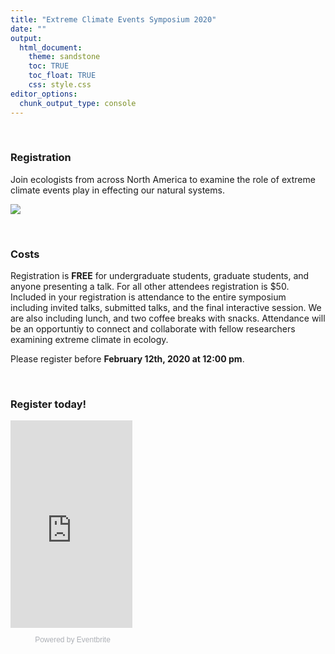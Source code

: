 ```yaml
---
title: "Extreme Climate Events Symposium 2020"
date: ""
output: 
  html_document:
    theme: sandstone
    toc: TRUE
    toc_float: TRUE
    css: style.css
editor_options: 
  chunk_output_type: console
---
```


<br>

### Registration

Join ecologists from across North America to examine the role of extreme climate events play in effecting our natural systems.

![](images/york.jpg)

<br>

### Costs

Registration is **FREE** for undergraduate students, graduate students, and anyone presenting a talk. For all other attendees registration is $50. Included in your registration is attendance to the entire symposium including invited talks, submitted talks, and the final interactive session. We are also including lunch, and two coffee breaks with snacks. Attendance will be an opportuntiy to connect and collaborate with fellow researchers examining extreme climate in ecology. 

Please register before **February 12th, 2020 at 12:00 pm**. 

<br>

### Register today!

<div style="width:195px; text-align:center;" ><iframe  src="https://www.eventbrite.com/countdown-widget?eid=88888282245" frameborder="0" height="332" width="195" marginheight="0" marginwidth="0" scrolling="no" allowtransparency="true"></iframe><div style="font-family:Helvetica, Arial; font-size:12px; padding:10px 0 5px; margin:2px; width:195px; text-align:center;" ><a class="powered-by-eb" style="color: #ADB0B6; text-decoration: none;" target="_blank" href="http://www.eventbrite.com/">Powered by Eventbrite</a></div></div>



